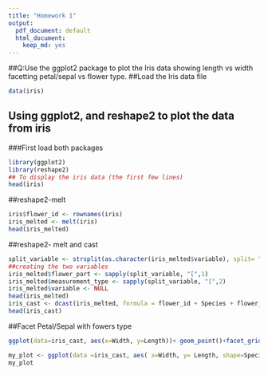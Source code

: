 ```yaml
---
title: "Homework 1"
output:
  pdf_document: default
  html_document:
    keep_md: yes
---
```


##Q:Use the ggplot2 package to plot the Iris data showing length vs width facetting petal/sepal vs flower type.
##Load the Iris data file

```r
data(iris)
```

## Using ggplot2, and reshape2 to plot the data from iris
###First load both packages

```r
library(ggplot2)
library(reshape2)
## To display the iris data (the first few lines)
head(iris)

```

##reshape2-melt
```r
iris$flower_id <- rownames(iris)
iris_melted <- melt(iris)
head(iris_melted)
```

##reshape2- melt and cast
```r
split_variable <- strsplit(as.character(iris_melted$variable), split= "\\.")
##creating the two variables 
iris_melted$flower_part <- sapply(split_variable, "[",1)
iris_melted$measurement_type <- sapply(split_variable, "[",2)
iris_melted$variable <- NULL
head(iris_melted)
iris_cast <- dcast(iris_melted, formula = flower_id + Species + flower_part ~ measurement_type)
head(iris_cast)
```





##Facet Petal/Sepal with fowers type
```r
ggplot(data=iris_cast, aes(x=Width, y=Length))+ geom_point()+facet_grid(Species~flower_part, scale="free")+geom_smooth(method="lm")+theme_bw(base_size=12)

```

```r
my_plot <- ggplot(data =iris_cast, aes( x=Width, y= Length, shape=Species, color = Species)) + geom_point() + facet_grid(~flower_part) +geom_smooth(method ="lm")+theme_bw(base_size=24)
my_plot
```

